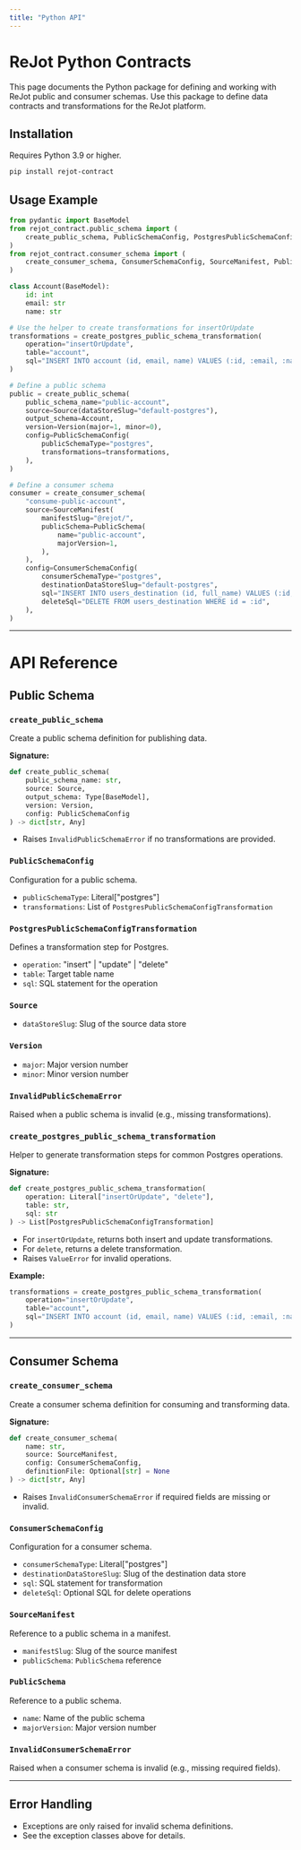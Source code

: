 ```yaml
---
title: "Python API"
---
```


# ReJot Python Contracts

This page documents the Python package for defining and working with ReJot public and consumer
schemas. Use this package to define data contracts and transformations for the ReJot platform.

## Installation

Requires Python 3.9 or higher.

```bash
pip install rejot-contract
```

## Usage Example

```python
from pydantic import BaseModel
from rejot_contract.public_schema import (
    create_public_schema, PublicSchemaConfig, PostgresPublicSchemaConfigTransformation, Source, Version, create_postgres_public_schema_transformation
)
from rejot_contract.consumer_schema import (
    create_consumer_schema, ConsumerSchemaConfig, SourceManifest, PublicSchema
)

class Account(BaseModel):
    id: int
    email: str
    name: str

# Use the helper to create transformations for insertOrUpdate
transformations = create_postgres_public_schema_transformation(
    operation="insertOrUpdate",
    table="account",
    sql="INSERT INTO account (id, email, name) VALUES (:id, :email, :name)",
)

# Define a public schema
public = create_public_schema(
    public_schema_name="public-account",
    source=Source(dataStoreSlug="default-postgres"),
    output_schema=Account,
    version=Version(major=1, minor=0),
    config=PublicSchemaConfig(
        publicSchemaType="postgres",
        transformations=transformations,
    ),
)

# Define a consumer schema
consumer = create_consumer_schema(
    "consume-public-account",
    source=SourceManifest(
        manifestSlug="@rejot/",
        publicSchema=PublicSchema(
            name="public-account",
            majorVersion=1,
        ),
    ),
    config=ConsumerSchemaConfig(
        consumerSchemaType="postgres",
        destinationDataStoreSlug="default-postgres",
        sql="INSERT INTO users_destination (id, full_name) VALUES (:id, :email || ' ' || :name) ON CONFLICT (id) DO UPDATE SET full_name = :email || ' ' || :name",
        deleteSql="DELETE FROM users_destination WHERE id = :id",
    ),
)
```

---

# API Reference

## Public Schema

### `create_public_schema`

Create a public schema definition for publishing data.

**Signature:**

```python
def create_public_schema(
    public_schema_name: str,
    source: Source,
    output_schema: Type[BaseModel],
    version: Version,
    config: PublicSchemaConfig
) -> dict[str, Any]
```

- Raises `InvalidPublicSchemaError` if no transformations are provided.

### `PublicSchemaConfig`

Configuration for a public schema.

- `publicSchemaType`: Literal["postgres"]
- `transformations`: List of `PostgresPublicSchemaConfigTransformation`

### `PostgresPublicSchemaConfigTransformation`

Defines a transformation step for Postgres.

- `operation`: "insert" | "update" | "delete"
- `table`: Target table name
- `sql`: SQL statement for the operation

### `Source`

- `dataStoreSlug`: Slug of the source data store

### `Version`

- `major`: Major version number
- `minor`: Minor version number

### `InvalidPublicSchemaError`

Raised when a public schema is invalid (e.g., missing transformations).

### `create_postgres_public_schema_transformation`

Helper to generate transformation steps for common Postgres operations.

**Signature:**

```python
def create_postgres_public_schema_transformation(
    operation: Literal["insertOrUpdate", "delete"],
    table: str,
    sql: str
) -> List[PostgresPublicSchemaConfigTransformation]
```

- For `insertOrUpdate`, returns both insert and update transformations.
- For `delete`, returns a delete transformation.
- Raises `ValueError` for invalid operations.

**Example:**

```python
transformations = create_postgres_public_schema_transformation(
    operation="insertOrUpdate",
    table="account",
    sql="INSERT INTO account (id, email, name) VALUES (:id, :email, :name)",
)
```

---

## Consumer Schema

### `create_consumer_schema`

Create a consumer schema definition for consuming and transforming data.

**Signature:**

```python
def create_consumer_schema(
    name: str,
    source: SourceManifest,
    config: ConsumerSchemaConfig,
    definitionFile: Optional[str] = None
) -> dict[str, Any]
```

- Raises `InvalidConsumerSchemaError` if required fields are missing or invalid.

### `ConsumerSchemaConfig`

Configuration for a consumer schema.

- `consumerSchemaType`: Literal["postgres"]
- `destinationDataStoreSlug`: Slug of the destination data store
- `sql`: SQL statement for transformation
- `deleteSql`: Optional SQL for delete operations

### `SourceManifest`

Reference to a public schema in a manifest.

- `manifestSlug`: Slug of the source manifest
- `publicSchema`: `PublicSchema` reference

### `PublicSchema`

Reference to a public schema.

- `name`: Name of the public schema
- `majorVersion`: Major version number

### `InvalidConsumerSchemaError`

Raised when a consumer schema is invalid (e.g., missing required fields).

---

## Error Handling

- Exceptions are only raised for invalid schema definitions.
- See the exception classes above for details.
